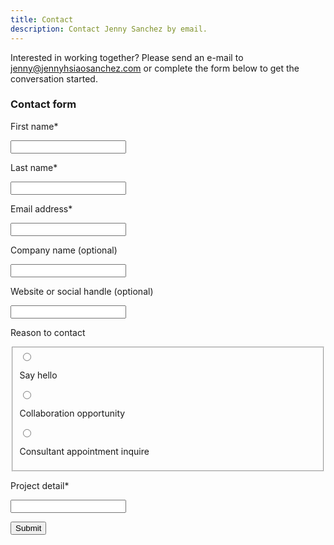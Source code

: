 ```yaml
---
title: Contact
description: Contact Jenny Sanchez by email.
---
```


Interested in working together? Please send an e-mail to [jenny@jennyhsiaosanchez.com](mailto:jenny@jennyhsiaosanchez.com) or complete the form below to get the conversation started.

<!-- TODO success page? -->
<!-- TODO error page? -->

<div class="contact-form">

### Contact form

<form action="https://formspree.io/f/myylwjej" method="POST">

<Row>

<Column colMd={4} colLg={4}>

<div class="bx--form-item">

<label for="firstname" class="bx--label">First name*</label>

<input class="bx--text-input bx--text__input" type="text" name="firstname" id="firstname" required />

</div>

</Column>

<Column colMd={4} colLg={4}>

<div class="bx--form-item">

<label for="lastname" class="bx--label">Last name*</label>

<input class="bx--text-input bx--text__input" type="text" name="lastname" id="lastname" required />

</div>

</Column>

</Row>

<Row>

<Column colMd={8} colLg={8}>

<div class="bx--form-item">

<label for="email" class="bx--label">Email address*</label>

<input class="bx--text-input bx--text__input" type="email" name="email" id="email" required />

</div>

</Column>

</Row>

<Row>

<Column colMd={4} colLg={4}>

<div class="bx--form-item">

<label for="companyname" class="bx--label">Company name (optional)</label>

<input class="bx--text-input bx--text__input" type="text" name="companyname" id="companyname" />

</div>

</Column>

<Column colMd={4} colLg={4}>

<div class="bx--form-item">

<label for="socialhandle" class="bx--label">Website or social handle (optional)</label>

<input class="bx--text-input bx--text__input" type="text" name="socialhandle" id="socialhandle" />

</div>

</Column>

</Row>

<Row>

<Column colMd={8} colLg={8}>

<div class="bx--form-item">

<label for="socialhandle" class="bx--label">Reason to contact</label>

<fieldset class="bx--radio-button-group bx--radio-button-group--label-right">

<div class="bx--radio-button-wrapper">

<input id="reason-1" name="reason" type="radio" class="bx--radio-button" value="Say hello" />

<label for="reason-1" class="bx--radio-button__label">

<span class="bx--radio-button__appearance"></span>

<span class="">Say hello</span>

</label>

</div>

<div class="bx--radio-button-wrapper">

<input id="reason-2" name="reason" type="radio" class="bx--radio-button" value="Collaboration opportunity" />

<label for="reason-2" class="bx--radio-button__label">

<span class="bx--radio-button__appearance"></span>

<span class="">Collaboration opportunity</span>

</label>

</div>

<div class="bx--radio-button-wrapper">

<input id="reason-3" name="reason" type="radio" class="bx--radio-button" value="Consultant appointment inquire" />

<label for="reason-3" class="bx--radio-button__label">

<span class="bx--radio-button__appearance"></span>

<span class="">Consultant appointment inquire</span>

</label>

</div>

</fieldset>

</div>

</Column>

</Row>

<Row>

<Column colMd={8} colLg={8}>

<div class="bx--form-item">

<label for="projectdetail" class="bx--label">Project detail*</label>

<input class="bx--text-input bx--text__input" type="text" name="projectdetail" id="projectdetail" />

</div>

</Column>

</Row>

<Row>

<Column colMd={4} colLg={4} offsetMd={4} offsetLg={4}>

<div class="bx--form-item">

<button tabindex="0" class="bx--btn bx--btn--primary" type="submit">Submit</button>

</div>

</Column>

</Row>

</form>

</div>